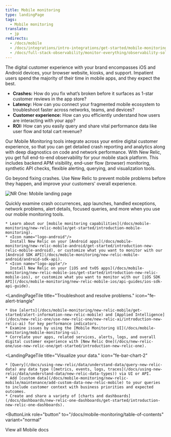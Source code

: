 ```yaml
---
title: Mobile monitoring
type: landingPage
tags:
  - Mobile monitoring
translate:
  - jp
redirects:
  - /docs/mobile
  - /docs/integrations/intro-integrations/get-started/mobile-monitoring
  - /docs/full-stack-observability/monitor-everything/observability-solutions/mobile-monitoring
---
```


The digital customer experience with your brand encompasses iOS and Android devices, your browser website, kiosks, and support. Impatient users spend the majority of their time in mobile apps, and they expect the best.

* **Crashes:** How do you fix what’s broken before it surfaces as 1-star customer reviews in the app store?
* **Latency:** How can you connect your fragmented mobile ecosystem to troubleshoot faster across networks, teams, and devices?
* **Customer experience:** How can you efficiently understand how users are interacting with your app?
* **ROI:** How can you easily query and share vital performance data like user flow and total cart revenue?

Our Mobile Monitoring tools integrate across your entire digital customer experience, so that you can get detailed crash reporting and analytics along with deep diagnostics on code and network performance. With New Relic, you get full end-to-end observability for your mobile stack platform. This includes backend APM visibility, end-user flow (browser) monitoring, synthetic API checks, flexible alerting, querying, and visualization tools.

Go beyond fixing crashes. Use New Relic to prevent mobile problems before they happen, and improve your customers' overall experience.

![NR One: Mobile landing page](./images/mobile-nrOne-crash-edit.png "NR One: Mobile landing page")

<figcaption>
  Quickly examine crash occurrences, app launches, handled exceptions, network problems, alert details, focused queries, and more when you use our mobile monitoring tools.
</figcaption>

<LandingPageTileGrid>
  <LandingPageTile
    title="Get started."
    icon="fe-check-square"
  >


    * Learn about our [mobile monitoring capabilities](/docs/mobile-monitoring/new-relic-mobile/get-started/introduction-mobile-monitoring).
    * <Icon name="logo-android"/>
      Install New Relic on your [Android apps](/docs/mobile-monitoring/new-relic-mobile-android/get-started/introduction-new-relic-mobile-android), or customize what you want to monitor with our [Android SDK API](/docs/mobile-monitoring/new-relic-mobile-android/android-sdk-api).
    * <Icon name="logo-apple"/>
      Install New Relic on your [iOS and tvOS apps](/docs/mobile-monitoring/new-relic-mobile-ios/get-started/introduction-new-relic-mobile-ios), or customize what you want to monitor with our [iOS SDK API](/docs/mobile-monitoring/new-relic-mobile-ios/api-guides/ios-sdk-api-guide).
  </LandingPageTile>

  <LandingPageTile
    title="Troubleshoot and resolve problems."
    icon="fe-alert-triangle"
  >


    * Use [alerts](/docs/mobile-monitoring/new-relic-mobile/get-started/alert-information-new-relic-mobile) and [Applied Intelligence](/docs/new-relic-one/use-new-relic-one/new-relic-ai/introduction-new-relic-ai) for key performance indicators.
    * Examine issues by using the [Mobile Monitoring UI](/docs/mobile-monitoring/mobile-monitoring-ui).
    * Correlate your apps, related services, alerts, logs, and overall digital customer experience with [New Relic One](/docs/new-relic-one/use-new-relic-one/get-started/introduction-new-relic-one).
  </LandingPageTile>

  <LandingPageTile
    title="Visualize your data."
    icon="fe-bar-chart-2"
  >


    * [Query](/docs/using-new-relic/data/understand-data/query-new-relic-data) any data type ([metrics, events, logs, traces](/docs/using-new-relic/data/understand-data/new-relic-data-types)) via UI or API.
    * Add [custom data](/docs/mobile-monitoring/new-relic-mobile/maintenance/add-custom-data-new-relic-mobile) to your queries to include customer context with business priorities and expected outcomes.
    * Create and share a variety of [charts and dashboards](/docs/dashboards/new-relic-one-dashboards/get-started/introduction-new-relic-one-dashboards).
  </LandingPageTile>
</LandingPageTileGrid>

<ButtonLink
  role="button"
  to="/docs/mobile-monitoring/table-of-contents"
  variant="normal"
>
  View all Mobile docs
</ButtonLink>
